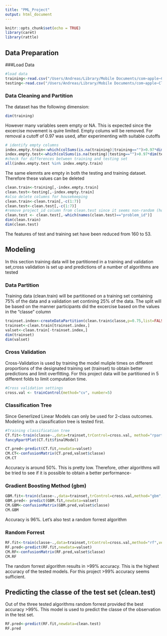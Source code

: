 ```yaml
---
title: "PML_Project"
output: html_document
---
```


```r
knitr::opts_chunk$set(echo = TRUE)
library(caret)
library(rattle)
```

## Data Preparation

###Load Data

```r
#load data
training<-read.csv("/Users/Andreas/Library/Mobile Documents/com~apple~CloudDocs/Kurse/2020_11-2021_03 Data Science Statistics and Machine Learning_John Hopkins University/DataScienceSpec_Course8_Practical Machine Learning/Project/pml-training.csv")
testing<-read.csv("/Users/Andreas/Library/Mobile Documents/com~apple~CloudDocs/Kurse/2020_11-2021_03 Data Science Statistics and Machine Learning_John Hopkins University/DataScienceSpec_Course8_Practical Machine Learning/Project/pml-testing.csv")
```

### Data Cleaning and Partition

The dataset has the following dimension:
```r
dim(training)
```

However many variables seem empty or NA. This is expected since the excercise movement is quire limited. Empty colums will be removed. For removal a cutoff of 0.97 was used, after experimenting with suitable cutoffs

```r
# identify empty columns
index.empty.train<-which(colSums(is.na(training)|training=="")>0.97*dim(training)[1])
index.empty.test<-which(colSums(is.na(testing)|testing=="")>0.97*dim(testing)[1])
#check for differences between training and testing set
all(index.empty.test %in% index.empty.train)
```

The same elemnts are empty in both the testing and training dataset. Therefore these values can be deleted

```r
clean.train<-training[,-index.empty.train]
clean.test<-testing[,-index.empty.train]
#also delete columns for housekeeping
clean.train<-clean.train[,-c(1:7)]
clean.test<-clean.test[,-c(1:7)]
#remove project_id column from clean.test since it seems non-random (however, it does not affect the final prediction)
clean.test <- clean.test[,-which(names(clean.test)=="problem_id")]
dim(clean.train)
dim(clean.test)

```

The features of test and training set have been reduced from 160 to 53.


## Modeling

In this section training data will be partitioned in a training and validation set,cross validation is set up and predictions of a number of algorithms are tested

### Data Partition

Training data (clean.train) will be partitioned on a training set containing 75% of the data and a validation set contining 25% of the data. The split will be based on the manner participants did the excercise based on the values in the "classe" column

```r
trainset.index<-createDataPartition(clean.train$classe,p=0.75,list=FALSE)
trainset<-clean.train[trainset.index,]
valset<-clean.train[-trainset.index,]
dim(trainset)
dim(valset)
```

### Cross Validation

Cross-Validation is used by training the model muliple times on different proportions of the designated training set (trainset) to obtain better predictions and limit overfitting. For this project data will be partitioned in 5 different folds to limit computation time.

```r
#Cross validation settings
cross.val <- trainControl(method="cv", number=5)
```

### Classification Tree

Since Generlized Linear Models can only be used for 2-class outcomes. Modeling with a classification tree is tested first.

```r
#Training classification tree
CT.fit<-train(classe~.,data=trainset,trControl=cross.val, method="rpart")
fancyRpartPlot(CT.fit$finalModel)
```



```r
CT.pred<-predict(CT.fit,newdata=valset)
CM.CT<-confusionMatrix(CT.pred,valset$classe)
CM.CT
```

Accuracy is around 50%. This is pretty low. Therefore, other algorithms will be tried to see if it is possible to obtain a better performance-

### Gradient Boosting Method (gbm)

```r
GBM.fit<-train(classe~.,data=trainset,trControl=cross.val,method="gbm",verbose=FALSE)
GBM.pred<- predict(GBM.fit,newdata=valset)
CM.GBM<-confusionMatrix(GBM.pred,valset$classe)
CM.GBM
```
Accuracy is 96%. Let's also test a random forrest algorithm

### Random Forrest

```r
RF.fit<-train(classe~.,data=trainset,trControl=cross.val,method="rf",verbose=FALSE)
RF.pred<-predict(RF.fit,newdata=valset)
CM.RF<-confusionMatrix(RF.pred,valset$classe)
CM.RF
```

The random forrest algorithm results in >99% accuracy. This is the highest accuracy of the tested models. For this project >99% accuracy seems sufficient.

## Predicting the classe of the test set (clean.test)

Out of the three tested algorithms random forrest provided the best accuracy >99%. This model is used to predict the classe of the observation in the test set.

```r
RF.pred<-predict(RF.fit,newdata=clean.test)
RF.pred
```
